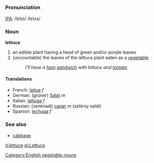 [[Category:English vegetable nouns]]
=={{en}}==

===Pronunciation===
[[IPA]]: /lɛtɪs/ /lɛtʌs/

===Noun===
'''lettuce'''
# an edible plant having a head of green and/or purple leaves
# (uncountable) the leaves of the lettuce plant eaten as a [[vegetable]]
#: ''I'll have a [[ham]] [[sandwich]] with lettuce and [[tomato]]''

====Translations====
*French: [[laitue]] ''f''
*German: (grüner) [[Salat]] ''m''
*Italian: [[lattuga]] ''f''
*Russian: (зелёпый) [[салат]] ''m'' (zeléniy salát)
*Spanish: [[lechuga]] ''f''

===See also===
* [[cabbage]]

[[it:lettuce]]
[[pl:Lettuce]]